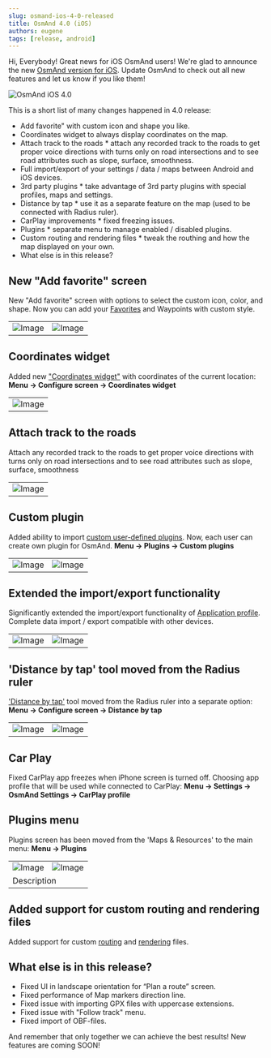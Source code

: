```yaml
---
slug: osmand-ios-4-0-released
title: OsmAnd 4.0 (iOS)
authors: eugene
tags: [release, android]
---
```



Hi, Everybody!
Great news for iOS OsmAnd users! We're glad to announce the new <a href="https://itunes.apple.com/us/app/osmand-maps-travel-navigate/id934850257">OsmAnd version for iOS</a>. Update OsmAnd to check out all new features and let us know if you like them!

![OsmAnd iOS 4.0](./banner.png)

<!--truncate-->

This is a short list of many changes happened in 4.0 release:
* Add favorite" with custom icon and shape you like.
* Coordinates widget to always display coordinates on the map.
* Attach track to the roads * attach any recorded track to the roads to get proper voice directions with turns only on road intersections and to see  road attributes such as slope, surface, smoothness.
* Full import/export of your settings / data / maps between Android and iOS devices.
* 3rd party plugins * take advantage of 3rd party plugins with special profiles, maps and settings.
* Distance by tap * use it as a separate feature on the map (used to be connected with Radius ruler).
* CarPlay improvements * fixed freezing issues.
* Plugins * separate menu to manage enabled / disabled plugins.
* Custom routing and rendering files * tweak the routhing and how the map displayed on your own.
* What else is in this release?


## New "Add favorite" screen

New "Add favorite" screen with options to select the custom icon, color, and shape. Now you can add your <a href="https://osmand.net/docs/user/personal/favorites#favorite-point">Favorites</a> and Waypoints with custom style.


<table class="blogimage">
  <tr>
    <td><img src={require('./1.png').default} alt="Image"/></td>
    <td><img src={require('./2.png').default} alt="Image"/></td>
  </tr>
</table> 

## Coordinates widget

Added new <a href="https://osmand.net/docs/user/widgets/info-widgets#coordinates-widget">"Coordinates widget"</a> with coordinates of the current location:
**Menu → Configure screen → Coordinates widget**

<table class="blogimage">
  <tr>
    <td><img src={require('./3.png').default} alt="Image"/></td>
  </tr>
</table> 

## Attach track to the roads

Attach any recorded track to the roads to get proper voice directions with turns only on road intersections 
and to see  road attributes such as slope, surface, smoothness


<table class="blogimage">
  <tr>
    <td><img src={require('./11.png').default} alt="Image"/></td>
  </tr>
</table> 

## Custom plugin

Added ability to import <a href="https://osmand.net/blog/custom-package">custom user-defined plugins</a>. Now, each user can create own plugin for OsmAnd.
**Menu → Plugins →  Custom plugins**

<table class="blogimage">
  <tr>
    <td><img src={require('./4.png').default} alt="Image"/></td>
    <td><img src={require('./5.png').default} alt="Image"/></td>
  </tr>
</table> 

## Extended the import/export functionality

Significantly extended the import/export functionality of <a href="https://osmand.net/docs/user/personal/profiles">Application profile</a>. Complete data import / export compatible with other devices.

<table class="blogimage">
  <tr>
    <td><img src={require('./6.png').default} alt="Image"/></td>
    <td><img src={require('./7.png').default} alt="Image"/></td>
  </tr>
</table> 

## 'Distance by tap' tool moved from the Radius ruler

<a href="https://osmand.net/docs/user/widgets/radius-ruler#distance-by-tap-tool">'Distance by tap'</a> tool moved from the Radius ruler into a separate option:
**Menu → Configure screen → Distance by tap**

<table class="blogimage">
  <tr>
    <td><img src={require('./8-2.png').default} alt="Image"/></td>
    <td><img src={require('./8.png').default} alt="Image"/></td>
  </tr>
</table> 

## Car Play

Fixed CarPlay app freezes when iPhone screen is turned off.
Choosing app profile that will be used while connected to CarPlay: **Menu → Settings → OsmAnd Settings → CarPlay profile**


## Plugins menu

Plugins screen has been moved from the 'Maps & Resources' to the main menu: **Menu → Plugins**


<table class="blogimage">
  <tr>
    <td><img src={require('./9.png').default} alt="Image"/></td>
    <td><img src={require('./10.png').default} alt="Image"/></td>
  </tr>
  <tr>
    <td colspan="2">Description</td>
  </tr>
</table> 

## Added support for custom routing and rendering files

Added support for custom <a href="https://github.com/osmandapp/OsmAnd-resources/tree/master/routing">routing</a> and <a href="https://osmand.net/docs/technical/osmand-file-formats/#map-rendering-style---renderxml">rendering</a> files.

## What else is in this release?

* Fixed UI in landscape orientation for “Plan a route” screen.
* Fixed performance of Map markers direction line.
* Fixed issue with importing GPX files with uppercase extensions.
* Fixed issue with "Follow track" menu.
* Fixed import of OBF-files.


And remember that only together we can achieve the best results!
New features are coming SOON!






<LinksTelegram/>
<AppleStore/>
